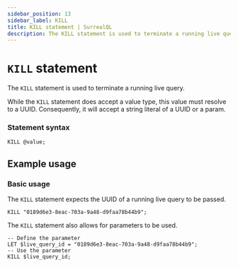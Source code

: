 ```yaml
---
sidebar_position: 13
sidebar_label: KILL
title: KILL statement | SurrealQL
description: The KILL statement is used to terminate a running live query.
---
```


# `KILL` statement

The `KILL` statement is used to terminate a running live query.

While the `KILL` statement does accept a value type, this value must resolve to a UUID. Consequently, it will accept a string literal of a UUID or a param.

### Statement syntax

```surql title="SurrealQL Syntax"
KILL @value;
```

## Example usage
### Basic usage
The `KILL` statement expects the UUID of a running live query to be passed.

```surql
KILL "0189d6e3-8eac-703a-9a48-d9faa78b44b9";
```

The `KILL` statement also allows for parameters to be used.

```surql
-- Define the parameter
LET $live_query_id = "0189d6e3-8eac-703a-9a48-d9faa78b44b9";
-- Use the parameter
KILL $live_query_id;
```
